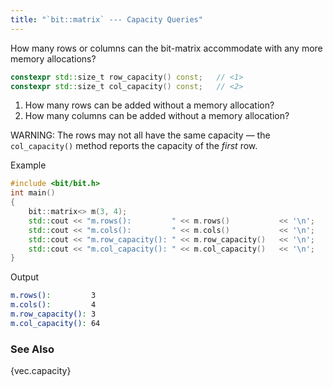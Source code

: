 ```yaml
---
title: "`bit::matrix` --- Capacity Queries"
---
```


How many rows or columns can the bit-matrix accommodate with any more memory allocations?

```cpp
constexpr std::size_t row_capacity() const;   // <1>
constexpr std::size_t col_capacity() const;   // <2>
```
1. How many rows can be added without a memory allocation?
2. How many columns can be added without a memory allocation?

WARNING: The rows may not all have the same capacity --- the `col_capacity()` method reports the capacity of the _first_ row.

[Example]{.bt}
```cpp
#include <bit/bit.h>
int main()
{
    bit::matrix<> m(3, 4);
    std::cout << "m.rows():         " << m.rows()           << '\n';
    std::cout << "m.cols():         " << m.cols()           << '\n';
    std::cout << "m.row_capacity(): " << m.row_capacity()   << '\n';
    std::cout << "m.col_capacity(): " << m.col_capacity()   << '\n';
}
```

[Output]{.bt}
```bash
m.rows():         3
m.cols():         4
m.row_capacity(): 3
m.col_capacity(): 64
```

### See Also
{vec.capacity}